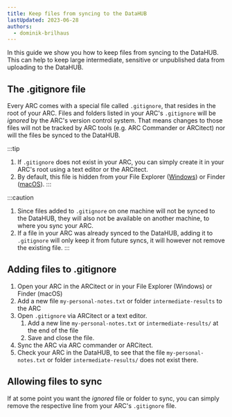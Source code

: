 ```yaml
---
title: Keep files from syncing to the DataHUB
lastUpdated: 2023-06-28
authors:
  - dominik-brilhaus
---
```



In this guide we show you how to keep files from syncing to the DataHUB. This can help to keep large intermediate, sensitive or unpublished data from uploading to the DataHUB.

## The .gitignore file

Every ARC comes with a special file called `.gitignore`, that resides in the root of your ARC. Files and folders listed in your ARC's `.gitignore` will be *ignored* by the ARC's version control system. That means changes to those files will not be tracked by ARC tools (e.g. ARC Commander or ARCitect) nor will the files be synced to the DataHUB.

:::tip
1. If `.gitignore` does not exist in your ARC, you can simply create it in your ARC's root using a text editor or the ARCitect.
2. By default, this file is hidden from your File Explorer ([Windows](https://support.microsoft.com/en-us/windows/view-hidden-files-and-folders-in-windows-97fbc472-c603-9d90-91d0-1166d1d9f4b5#WindowsVersion=Windows_11)) or Finder ([macOS](https://nordlocker.com/blog/how-to-show-hidden-files-mac/)).
:::

:::caution
1. Since files added to `.gitignore` on one machine will not be synced to the DataHUB, they will also not be available on another machine, to where you sync your ARC.
2. If a file in your ARC was already synced to the DataHUB, adding it to `.gitignore` will only keep it from future syncs, it will however not remove the existing file.
:::

## Adding files to .gitignore

<Steps>

1. Open your ARC in the ARCitect or in your File Explorer (Windows) or Finder (macOS)
2. Add a new file `my-personal-notes.txt` or folder `intermediate-results` to the ARC
3. Open `.gitignore` via ARCitect or a text editor.
   1. Add a new line `my-personal-notes.txt` or `intermediate-results/` at the end of the file
   2. Save and close the file.
4. Sync the ARC via ARC commander or ARCitect.
5. Check your ARC in the DataHUB, to see that the file `my-personal-notes.txt` or folder `intermediate-results/` does not exist there.

</Steps>

## Allowing files to sync

If at some point you want the *ignored* file or folder to sync, you can simply remove the respective line from your ARC's `.gitignore` file.
